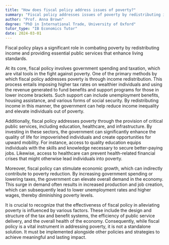 ```yaml
---
title: "How does fiscal policy address issues of poverty?"
summary: "Fiscal policy addresses issues of poverty by redistributing income and providing public services to improve living standards."
author: "Prof. Anna Brown"
degree: "PhD in International Trade, University of Oxford"
tutor_type: "IB Economics Tutor"
date: 2024-03-01
---
```


Fiscal policy plays a significant role in combating poverty by redistributing income and providing essential public services that enhance living standards.

At its core, fiscal policy involves government spending and taxation, which are vital tools in the fight against poverty. One of the primary methods by which fiscal policy addresses poverty is through income redistribution. This process entails imposing higher tax rates on wealthier individuals and using the revenue generated to fund benefits and support programs for those in lower income brackets. Such support can include unemployment benefits, housing assistance, and various forms of social security. By redistributing income in this manner, the government can help reduce income inequality and elevate individuals out of poverty.

Additionally, fiscal policy addresses poverty through the provision of critical public services, including education, healthcare, and infrastructure. By investing in these sectors, the government can significantly enhance the quality of life for impoverished individuals and create opportunities for upward mobility. For instance, access to quality education equips individuals with the skills and knowledge necessary to secure better-paying jobs. Likewise, access to healthcare can prevent health-related financial crises that might otherwise lead individuals into poverty.

Moreover, fiscal policy can stimulate economic growth, which can indirectly contribute to poverty reduction. By increasing government spending or lowering taxes, the government can elevate overall demand in the economy. This surge in demand often results in increased production and job creation, which can subsequently lead to lower unemployment rates and higher wages, thereby diminishing poverty levels.

It is crucial to recognize that the effectiveness of fiscal policy in alleviating poverty is influenced by various factors. These include the design and structure of the tax and benefit systems, the efficiency of public service delivery, and the overall health of the economy. Consequently, while fiscal policy is a vital instrument in addressing poverty, it is not a standalone solution. It must be implemented alongside other policies and strategies to achieve meaningful and lasting impact.
    